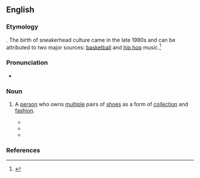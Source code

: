==English==

===Etymology===
{{suffix|en|sneaker|head}}. The birth of sneakerhead culture came in the late 1980s and can be attributed to two major sources: [[basketball]] and [[hip hop]] music.<ref>{{cite-web|url=http://www.washingtonpost.com/wp-dyn/content/article/2007/01/14/AR2007011400451_2.html|work=The Washington Post|title=Sneakerheads love to show off shoes|accessdate=2008-01-19}}</ref>

===Pronunciation===
* {{audio|en|En-au-sneakerhead.ogg|Audio (AU)}}

===Noun===
{{en-noun}}

# {{lb|en|slang}} A [[person]] who owns [[multiple]] pairs of [[shoes]] as a form of [[collection]] and [[fashion]].
#* {{quote-journal|en|author=Richard A. Martin|title=The Rebirth of the New York Sneakerhead|work=The New York Times|date=2004-07-11|url=https://www.nytimes.com/2004/07/11/nyregion/urban-tactics-the-rebirth-of-the-new-york-sneakerhead.html|issn=0362-4331|passage=That culture waned in the late 80's and the 90's —remember Jerry Seinfeld in his clunky, generic white sneakers— but now the '''sneakerhead''' is back.}}
#* {{quote-journal|en|author=Eric Wilson|title=Sneakerhead Bonanza|work=The New York Times|date=2006-03-23|url=https://www.nytimes.com/2006/03/23/fashion/thursdaystyles/sneakerhead-bonanza.html|issn=0362-4331|passage=The rise of '''sneakerheads''', as aficionados of artistically enhanced footwear call themselves, has had a contagious impact on shoe companies.}}
#* {{quote-journal|en|author=Dan Hyman|title=A Nasdaq for Sneakerheads? StockX Aims to Tame ‘Chaos’ of Luxury Market|work=The New York Times|date=2018-07-06|url=https://www.nytimes.com/2018/07/06/business/smallbusiness/stockx-sneakerheads-luxury-goods.html|issn=0362-4331|passage=Mr. Luber, who, like many '''sneakerheads''', speaks of his footwear collection as if it were an ever-expanding portfolio, started collecting at age 10.}}

===References===
<references/>

{{C|en|Fans (people)|Fashion|Footwear}}
